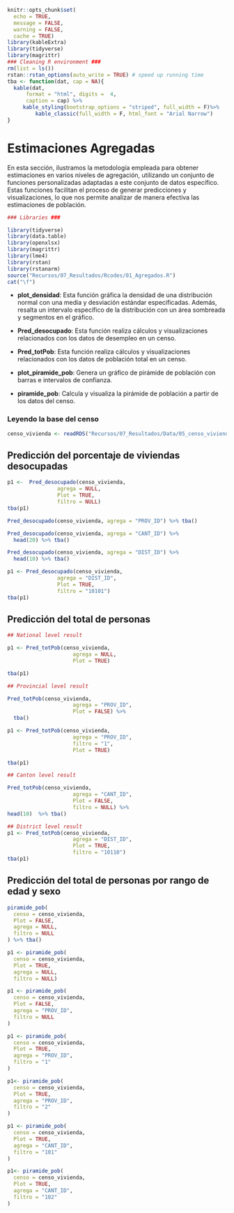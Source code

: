 ```r
knitr::opts_chunk$set(
  echo = TRUE,
  message = FALSE,
  warning = FALSE,
  cache = TRUE)
library(kableExtra)
library(tidyverse)
library(magrittr)
### Cleaning R environment ###
rm(list = ls())
rstan::rstan_options(auto_write = TRUE) # speed up running time 
tba <- function(dat, cap = NA){
  kable(dat,
      format = "html", digits =  4,
      caption = cap) %>% 
     kable_styling(bootstrap_options = "striped", full_width = F)%>%
         kable_classic(full_width = F, html_font = "Arial Narrow")
}
```



# Estimaciones Agregadas

En esta sección, ilustramos la metodología empleada para obtener estimaciones en varios niveles de agregación, utilizando un conjunto de funciones personalizadas adaptadas a este conjunto de datos específico. Estas funciones facilitan el proceso de generar predicciones y visualizaciones, lo que nos permite analizar de manera efectiva las estimaciones de población.


```r


### Libraries ###

library(tidyverse)
library(data.table)
library(openxlsx)
library(magrittr)
library(lme4)
library(rstan)
library(rstanarm)
source("Recursos/07_Resultados/Rcodes/01_Agregados.R")
cat("\f")
```
- **plot_densidad**: Esta función gráfica la densidad de una distribución normal con una media y desviación estándar especificadas. Además, resalta un intervalo específico de la distribución con un área sombreada y segmentos en el gráfico.

- **Pred_desocupado**: Esta función realiza cálculos y visualizaciones relacionados con los datos de desempleo en un censo.

- **Pred_totPob**: Esta función realiza cálculos y visualizaciones relacionados con los datos de población total en un censo.

- **plot_piramide_pob**: Genera un gráfico de pirámide de población con barras e intervalos de confianza.

- **piramide_pob**: Calcula y visualiza la pirámide de población a partir de los datos del censo.


### Leyendo la base del censo

```r
censo_vivienda <- readRDS("Recursos/07_Resultados/Data/05_censo_vivienda_personas_grupo_edad.rds")
```

## Predicción del porcentaje de viviendas desocupadas

```r
p1 <-  Pred_desocupado(censo_vivienda,
                agrega = NULL,
                Plot = TRUE,
                filtro = NULL) 
tba(p1)
```


```r
Pred_desocupado(censo_vivienda, agrega = "PROV_ID") %>% tba()
```


```r
Pred_desocupado(censo_vivienda, agrega = "CANT_ID") %>% 
  head(20) %>% tba()
```


```r
Pred_desocupado(censo_vivienda, agrega = "DIST_ID") %>% 
  head(10) %>% tba()
```


```r
p1 <- Pred_desocupado(censo_vivienda,
                agrega = "DIST_ID",
                Plot = TRUE,
                filtro = "10101")
tba(p1)
```

## Predicción del total de personas

```r
## National level result

p1 <- Pred_totPob(censo_vivienda,
                     agrega = NULL,
                     Plot = TRUE)

tba(p1)  
```


```r
## Provincial level result

Pred_totPob(censo_vivienda,
                     agrega = "PROV_ID",
                     Plot = FALSE) %>% 
  tba()
```


```r
p1 <- Pred_totPob(censo_vivienda,
                     agrega = "PROV_ID",
                     filtro = "1",
                     Plot = TRUE)

tba(p1)
```


```r
## Canton level result

Pred_totPob(censo_vivienda,
                     agrega = "CANT_ID",
                     Plot = FALSE,
                     filtro = NULL) %>% 
head(10)  %>% tba()
```


```r
## District level result
p1 <- Pred_totPob(censo_vivienda,
                     agrega = "DIST_ID",
                     Plot = TRUE,
                     filtro = "10110")
tba(p1)
```

## Predicción del total de personas por rango de edad y sexo

```r
piramide_pob(
  censo = censo_vivienda,
  Plot = FALSE,
  agrega = NULL,
  filtro = NULL
) %>% tba()
```


```r
p1 <- piramide_pob(
  censo = censo_vivienda,
  Plot = TRUE,
  agrega = NULL,
  filtro = NULL)
```


```r
p1 <- piramide_pob(
  censo = censo_vivienda,
  Plot = FALSE,
  agrega = "PROV_ID",
  filtro = NULL
)
```


```r
p1 <- piramide_pob(
  censo = censo_vivienda,
  Plot = TRUE,
  agrega = "PROV_ID",
  filtro = "1"
)
```


```r
p1<- piramide_pob(
  censo = censo_vivienda,
  Plot = TRUE,
  agrega = "PROV_ID",
  filtro = "2"
)
```


```r
p1 <- piramide_pob(
  censo = censo_vivienda,
  Plot = TRUE,
  agrega = "CANT_ID",
  filtro = "101"
)
```


```r
p1<- piramide_pob(
  censo = censo_vivienda,
  Plot = TRUE,
  agrega = "CANT_ID",
  filtro = "102"
)
```

